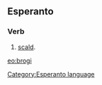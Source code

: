 ==Esperanto==
===Verb===
# [[scald]].

[[eo:brogi]]
[[Category:Esperanto language]]
{{Universala Vortaro}}